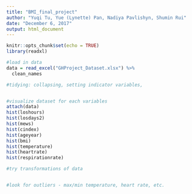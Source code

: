 ```yaml
---
title: "BMI_final_project"
author: "Yuqi Tu, Yue (Lynette) Pan, Nadiya Pavlishyn, Shumin Rui"
date: "December 6, 2017"
output: html_document
---
```


```r
knitr::opts_chunk$set(echo = TRUE)
library(readxl)
```

```r
#load in data
data = read_excel("GHProject_Dataset.xlsx") %>%
  clean_names

#tidying: collapsing, setting indicator variables, 


#visualize dataset for each variables
attach(data)
hist(loshours)
hist(losdays2)
hist(mews)
hist(cindex)
hist(ageyear)
hist(bmi)
hist(temperature)
hist(heartrate)
hist(respirationrate)

#try transformations of data


#look for outliers - max/min temperature, heart rate, etc.

```

